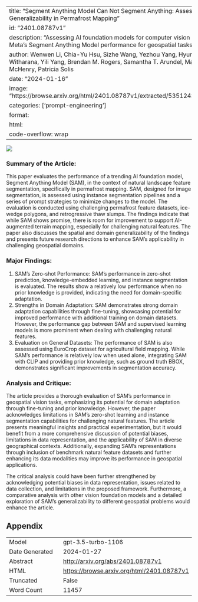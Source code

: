 
---
title: "Segment Anything Model Can Not Segment Anything: Assessing AI Foundation Model's Generalizability in Permafrost Mapping"
id: "2401.08787v1"
description: "Assessing AI foundation models for computer vision in natural landscapes. Testing Meta's Segment Anything Model performance for geospatial tasks."
author: Wenwen Li, Chia-Yu Hsu, Sizhe Wang, Yezhou Yang, Hyunho Lee, Anna Liljedahl, Chandi Witharana, Yili Yang, Brendan M. Rogers, Samantha T. Arundel, Matthew B. Jones, Kenton McHenry, Patricia Solis
date: "2024-01-16"
image: "https://browse.arxiv.org/html/2401.08787v1/extracted/5351243/figures/fig_sam_clip_arch.png"
categories: ['prompt-engineering']
format:
  html:
    code-overflow: wrap
---

![](https://browse.arxiv.org/html/2401.08787v1/extracted/5351243/figures/fig_sam_clip_arch.png)

### Summary of the Article:
This paper evaluates the performance of a trending AI foundation model, Segment Anything Model (SAM), in the context of natural landscape feature segmentation, specifically in permafrost mapping. SAM, designed for image segmentation, is assessed using instance segmentation pipelines and a series of prompt strategies to minimize changes to the model. The evaluation is conducted using challenging permafrost feature datasets, ice-wedge polygons, and retrogressive thaw slumps. The findings indicate that while SAM shows promise, there is room for improvement to support AI-augmented terrain mapping, especially for challenging natural features. The paper also discusses the spatial and domain generalizability of the findings and presents future research directions to enhance SAM's applicability in challenging geospatial domains.

### Major Findings:
1. SAM's Zero-shot Performance: SAM's performance in zero-shot prediction, knowledge-embedded learning, and instance segmentation is evaluated. The results show a relatively low performance when no prior knowledge is provided, indicating the need for domain-specific adaptation.
2. Strengths in Domain Adaptation: SAM demonstrates strong domain adaptation capabilities through fine-tuning, showcasing potential for improved performance with additional training on domain datasets. However, the performance gap between SAM and supervised learning models is more prominent when dealing with challenging natural features.
3. Evaluation on General Datasets: The performance of SAM is also assessed using EuroCrop dataset for agricultural field mapping. While SAM's performance is relatively low when used alone, integrating SAM with CLIP and providing prior knowledge, such as ground truth BBOX, demonstrates significant improvements in segmentation accuracy.

### Analysis and Critique:
The article provides a thorough evaluation of SAM's performance in geospatial vision tasks, emphasizing its potential for domain adaptation through fine-tuning and prior knowledge. However, the paper acknowledges limitations in SAM's zero-shot learning and instance segmentation capabilities for challenging natural features. The article presents meaningful insights and practical experimentation, but it would benefit from a more comprehensive discussion of potential biases, limitations in data representation, and the applicability of SAM in diverse geographical contexts. Additionally, expanding SAM's representations through inclusion of benchmark natural feature datasets and further enhancing its data modalities may improve its performance in geospatial applications.

The critical analysis could have been further strengthened by acknowledging potential biases in data representation, issues related to data collection, and limitations in the proposed framework. Furthermore, a comparative analysis with other vision foundation models and a detailed exploration of SAM's generalizability to different geospatial problems would enhance the article.

## Appendix

|          |          |
|----------|----------|
| Model     | gpt-3.5-turbo-1106       |
| Date Generated     | 2024-01-27       |
| Abstract | [http://arxiv.org/abs/2401.08787v1](http://arxiv.org/abs/2401.08787v1)        |
| HTML     | [https://browse.arxiv.org/html/2401.08787v1](https://browse.arxiv.org/html/2401.08787v1)       |
| Truncated       | False       |
| Word Count       | 11457       |